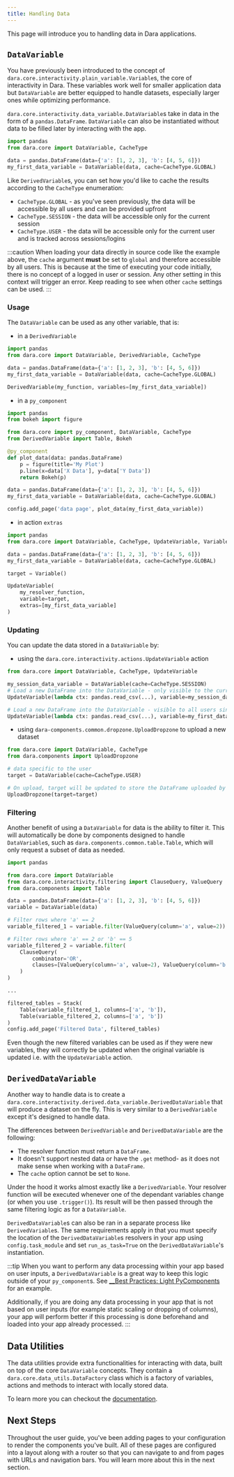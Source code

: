 ```yaml
---
title: Handling Data
---
```


This page will introduce you to handling data in Dara applications.

## `DataVariable`

You have previously been introduced to the concept of `dara.core.interactivity.plain_variable.Variable`s, the core of interactivity in Dara. These variables work well for smaller application data but `DataVariable` are better equipped to handle datasets, especially larger ones while optimizing performance.

`dara.core.interactivity.data_variable.DataVariable`s take in data in the form of a `pandas.DataFrame`. `DataVariable` can also be instantiated without data to be filled later by interacting with the app.

```python
import pandas
from dara.core import DataVariable, CacheType

data = pandas.DataFrame(data={'a': [1, 2, 3], 'b': [4, 5, 6]})
my_first_data_variable = DataVariable(data, cache=CacheType.GLOBAL)
```

Like `DerivedVariable`s, you can set how you'd like to cache the results according to the `CacheType` enumeration:

- `CacheType.GLOBAL` - as you've seen previously, the data will be accessible by all users and can be provided upfront
- `CacheType.SESSION` - the data will be accessible only for the current session
- `CacheType.USER` - the data will be accessible only for the current user and is tracked across sessions/logins

:::caution
When loading your data directly in source code like the example above, the `cache` argument **must** be set to `global` and therefore accessible by all users. This is because at the time of executing your code initially, there is no concept of a logged in user or session. Any other setting in this context will trigger an error. Keep reading to see when other `cache` settings can be used.
:::

### Usage

The `DataVariable` can be used as any other variable, that is:

- in a `DerivedVariable`

```python
import pandas
from dara.core import DataVariable, DerivedVariable, CacheType

data = pandas.DataFrame(data={'a': [1, 2, 3], 'b': [4, 5, 6]})
my_first_data_variable = DataVariable(data, cache=CacheType.GLOBAL)

DerivedVariable(my_function, variables=[my_first_data_variable])
```

- in a `py_component`

```python
import pandas
from bokeh import figure

from dara.core import py_component, DataVariable, CacheType
from DerivedVariable import Table, Bokeh

@py_component
def plot_data(data: pandas.DataFrame)
    p = figure(title='My Plot')
    p.line(x=data['X Data'], y=data['Y Data'])
    return Bokeh(p)

data = pandas.DataFrame(data={'a': [1, 2, 3], 'b': [4, 5, 6]})
my_first_data_variable = DataVariable(data, cache=CacheType.GLOBAL)

config.add_page('data page', plot_data(my_first_data_variable))
```

- in action `extras`

```python
import pandas
from dara.core import DataVariable, CacheType, UpdateVariable, Variable

data = pandas.DataFrame(data={'a': [1, 2, 3], 'b': [4, 5, 6]})
my_first_data_variable = DataVariable(data, cache=CacheType.GLOBAL)

target = Variable()

UpdateVariable(
    my_resolver_function,
    variable=target,
    extras=[my_first_data_variable]
)
```

### Updating

You can update the data stored in a `DataVariable` by:

- using the `dara.core.interactivity.actions.UpdateVariable` action

```python
from dara.core import DataVariable, CacheType, UpdateVariable

my_session_data_variable = DataVariable(cache=CacheType.SESSION)
# Load a new DataFrame into the DataVariable - only visible to the current session since cache=CacheType.SESSION
UpdateVariable(lambda ctx: pandas.read_csv(...), variable=my_session_data_variable)

# Load a new DataFrame into the DataVariable - visible to all users since cache=CacheType.GLOBAL
UpdateVariable(lambda ctx: pandas.read_csv(...), variable=my_first_data_variable)
```

- using `dara-components.common.dropzone.UploadDropzone` to upload a new dataset

```python
from dara.core import DataVariable, CacheType
from dara.components import UploadDropzone

# data specific to the user
target = DataVariable(cache=CacheType.USER)

# On upload, target will be updated to store the DataFrame uploaded by the user
UploadDropzone(target=target)
```

### Filtering

Another benefit of using a `DataVariable` for data is the ability to filter it. This will automatically be
done by components designed to handle `DataVariable`s, such as `dara.components.common.table.Table`, which will only request a subset of data
as needed.

```python
import pandas

from dara.core import DataVariable
from dara.core.interactivity.filtering import ClauseQuery, ValueQuery
from dara.components import Table

data = pandas.DataFrame(data={'a': [1, 2, 3], 'b': [4, 5, 6]})
variable = DataVariable(data)

# Filter rows where 'a' == 2
variable_filtered_1 = variable.filter(ValueQuery(column='a', value=2))

# Filter rows where 'a' == 2 or 'b' == 5
variable_filtered_2 = variable.filter(
    ClauseQuery(
        combinator='OR',
        clauses=[ValueQuery(column='a', value=2), ValueQuery(column='b', value=5)]
    )
)

...

filtered_tables = Stack(
    Table(variable_filtered_1, columns=['a', 'b']),
    Table(variable_filtered_2, columns=['a', 'b'])
)
config.add_page('Filtered Data', filtered_tables)
```

Even though the new filtered variables can be used as if they were new variables, they will correctly
be updated when the original variable is updated i.e. with the `UpdateVariable` action.

## `DerivedDataVariable`

Another way to handle data is to create a `dara.core.interactivity.derived.data_variable.DerivedDataVariable` that will produce a dataset on the fly.
This is very similar to a `DerivedVariable` except it's designed to handle data.

The differences between `DerivedVariable` and `DerivedDataVariable` are the following:

- The resolver function must return a `DataFrame`.
- It doesn't support nested data or have the `.get` method- as it does not make sense when working with a `DataFrame`.
- The `cache` option cannot be set to `None`.

Under the hood it works almost exactly like a `DerivedVariable`. Your resolver function will be executed
whenever one of the dependant variables change (or when you use `.trigger()`). Its result will be then
passed through the same filtering logic as for a `DataVariable`.

`DerivedDataVariable`s can also be ran in a separate process like `DerivedVariable`s. The same requirements apply in that you must specify the location of the `DerivedDataVariable`s resolvers in your app using `config.task_module` and set `run_as_task=True` on the `DerivedDataVariable`'s instantiation.

:::tip
When you want to perform any data processing within your app based on user inputs, a `DerivedDataVariable` is a
great way to keep this logic outside of your `py_component`s. See
[\_\_Best Practices: Light PyComponents](../best-practices/light-pycomponents#use-deriveddatavariables-for-data-processing)
for an example.

Additionally, if you are doing any data processing in your app that is not based on user inputs
(for example static scaling or dropping of columns), your app will perform better if this processing is done beforehand
and loaded into your app already processed.
:::

## Data Utilities

The data utilities provide extra functionalities for interacting with data, built on top of the core `DataVariable` concepts.
They contain a `dara.core.data_utils.DataFactory` class which is a factory of variables, actions and methods to interact with locally stored data.

To learn more you can checkout the [documentation](../packages/dara-core/data).

## Next Steps

Throughout the user guide, you've been adding pages to your configuration to render the components you've built. All of these pages are configured into a layout along with a router so that you can navigate to and from pages with URLs and navigation bars. You will learn more about this in the next section.
